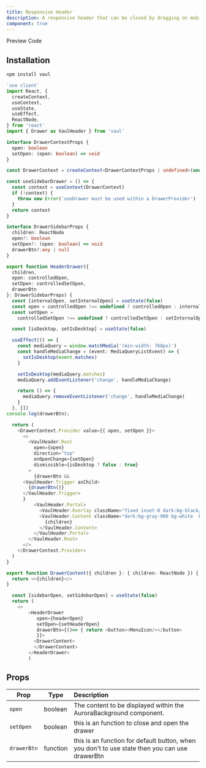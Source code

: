 ```yaml
---
title: Responsive Header
description: A responsive header that can be closed by dragging on mobile devices and functions as a standard dialog or drawer on desktop.
component: true
---
```


<Tabs defaultValue="preview" className="w-full relative">
  <TabsList>
    <TabsTrigger value="preview">Preview</TabsTrigger>
    <TabsTrigger value="codesnippet">Code</TabsTrigger>
  </TabsList>
  <TabsContent value="preview">
    <ComponentPreview name="headerDrawer" category="modal" />
  </TabsContent>
  <TabsContent value="codesnippet">
    <CodeWrapper noExpand={true}>
      <CodePreview name="headerDrawer" category="modal" />
    </CodeWrapper>

  </TabsContent>
</Tabs>

## Installation

```bash
npm install vaul
```

```ts title="drawer.tsx"
`use client`
import React, {
  createContext,
  useContext,
  useState,
  useEffect,
  ReactNode,
} from 'react'
import { Drawer as VaulHeader } from 'vaul'

interface DrawerContextProps {
  open: boolean
  setOpen: (open: boolean) => void
}

const DrawerContext = createContext<DrawerContextProps | undefined>(undefined)

const useSidebarDrawer = () => {
  const context = useContext(DrawerContext)
  if (!context) {
    throw new Error('useDrawer must be used within a DrawerProvider')
  }
  return context
}

interface DrawerSidebarProps {
  children: ReactNode
  open?: boolean
  setOpen?: (open: boolean) => void
  drawerBtn?:any | null
}

export function HeaderDrawer({
  children,
  open: controlledOpen,
  setOpen: controlledSetOpen,
  drawerBtn
}: DrawerSidebarProps) {
  const [internalOpen, setInternalOpen] = useState(false)
  const open = controlledOpen !== undefined ? controlledOpen : internalOpen
  const setOpen =
    controlledSetOpen !== undefined ? controlledSetOpen : setInternalOpen

  const [isDesktop, setIsDesktop] = useState(false)

  useEffect(() => {
    const mediaQuery = window.matchMedia('(min-width: 768px)')
    const handleMediaChange = (event: MediaQueryListEvent) => {
      setIsDesktop(event.matches)
    }

    setIsDesktop(mediaQuery.matches)
    mediaQuery.addEventListener('change', handleMediaChange)

    return () => {
      mediaQuery.removeEventListener('change', handleMediaChange)
    }
  }, [])
console.log(drawerBtn);

  return (
    <DrawerContext.Provider value={{ open, setOpen }}>
      <>
        <VaulHeader.Root
          open={open}
          direction="top"
          onOpenChange={setOpen}
          dismissible={isDesktop ? false : true}
        >
          {drawerBtn &&
      <VaulHeader.Trigger asChild>
        {drawerBtn()}
      </VaulHeader.Trigger>
      }
          <VaulHeader.Portal>
            <VaulHeader.Overlay className="fixed inset-0 dark:bg-black/40 bg-white/50 backdrop-blur-sm z-50  " />
            <VaulHeader.Content className="dark:bg-gray-900 bg-white  border-b z-50 w-full h-fit py-3 fixed top-0 left-0">
              {children}
            </VaulHeader.Content>
          </VaulHeader.Portal>
        </VaulHeader.Root>
      </>
    </DrawerContext.Provider>
  )
}

export function DrawerContent({ children }: { children: ReactNode }) {
  return <>{children}</>
}

```

```ts title="you can use state or default button to control the dialog" {1,5-7}
  const [sidebarOpen, setSidebarOpen] = useState(false)
  return (
    <>
        <HeaderDrawer
           open={headerOpen}
           setOpen={setHeaderOpen}
           drawerBtn={()=> { return <button><MenuIcon/></button>
           }}>
          <DrawerContent>
          </DrawerContent>
        </HeaderDrawer>
        )
```

## Props

| Prop        | Type     | Description                                                                                    |
| ----------- | -------- | :--------------------------------------------------------------------------------------------- |
| `open`      | boolean  | The content to be displayed within the AuroraBackground component.                             |
| `setOpen`   | boolean  | this is an function to close and open the drawer                                               |
| `drawerBtn` | function | this is an function for default button, when you don't to use state then you can use drawerBtn |
